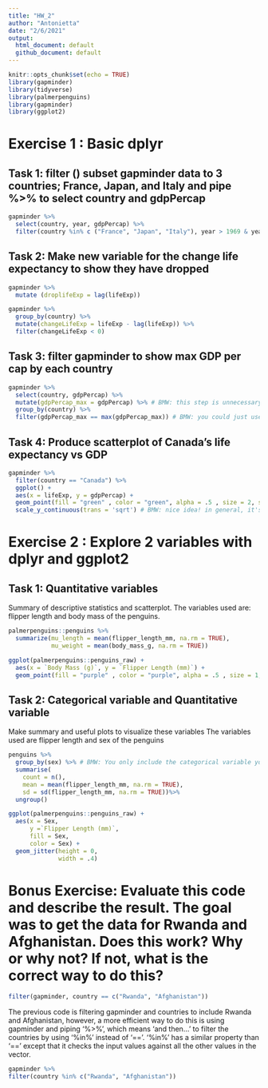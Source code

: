 ```yaml
---
title: "HW_2"
author: "Antonietta"
date: "2/6/2021"
output:   
  html_document: default
  github_document: default
---
```


<!-- BMW: You don't need `keep_md: true` -->

```r
knitr::opts_chunk$set(echo = TRUE)
library(gapminder)
library(tidyverse)
library(palmerpenguins)
library(gapminder)
library(ggplot2)

```

<!-- BMW: On your homeworks, please use the same numbering scheme as shown on the assignments--1.1, 1.2, 1.3, etc. -->

# Exercise 1 : Basic dplyr

## Task 1: filter () subset gapminder  data to 3 countries; France, Japan, and Italy and pipe %>% to select country and gdpPercap 

<!-- BMW: Don't put echo = FALSE. I need that to be able to review your code easily. -->

```r
gapminder %>%
  select(country, year, gdpPercap) %>%
  filter(country %in% c ("France", "Japan", "Italy"), year > 1969 & year < 1980)
```
           
## Task 2: Make new variable for the change life expectancy to show they have dropped 

```r
gapminder %>%
  mutate (droplifeExp = lag(lifeExp))
``` 

<!-- BMW: No, lag() just shows the previous row of data. You need to combine that with other functions to (1) compute the difference between each row and the previous rows, then (2) filter to show just the values where life expectancy has dropped. Like this: -->

```r
gapminder %>% 
  group_by(country) %>% 
  mutate(changeLifeExp = lifeExp - lag(lifeExp)) %>% 
  filter(changeLifeExp < 0)
```


## Task 3: filter gapminder to show max GDP per cap by each country

```r
gapminder %>%
  select(country, gdpPercap) %>%
  mutate(gdpPercap_max = gdpPercap) %>% # BMW: this step is unnecessary
  group_by(country) %>%
  filter(gdpPercap_max == max(gdpPercap_max)) # BMW: you could just use gdpPercap here instead
```


## Task 4: Produce scatterplot of Canada's life expectancy vs GDP

```r
gapminder %>%
  filter(country == "Canada") %>%
  ggplot() +
  aes(x = lifeExp, y = gdpPercap) +
  geom_point(fill = "green" , color = "green", alpha = .5 , size = 2, shape = 23) +
  scale_y_continuous(trans = 'sqrt') # BMW: nice idea! in general, it's best to avoid transforming scales with square root or log or similar. people have a harder time understanding what the graph means (they assume the graph is linear)

```


# Exercise 2 : Explore 2 variables with dplyr and ggplot2 


## Task 1: Quantitative variables 

Summary of descriptive statistics and scatterplot. 
The variables used are: flipper length and body mass of the penguins.

<!-- BMW: You need blank lines between paragraphs in Markdown. -->

```r
palmerpenguins::penguins %>%
  summarize(mu_length = mean(flipper_length_mm, na.rm = TRUE), 
            mu_weight = mean(body_mass_g, na.rm = TRUE))

ggplot(palmerpenguins::penguins_raw) +
  aes(x = `Body Mass (g)`, y = `Flipper Length (mm)`) +
  geom_point(fill = "purple" , color = "purple", alpha = .5 , size = 1, shape = 23)
```



## Task 2: Categorical variable and Quantitative variable 

Make summary and useful plots to visualize these variables 
The variables used are flipper length and sex of the penguins 

``` r
penguins %>% 
  group_by(sex) %>% # BMW: You only include the categorical variable you want to group by in group_by().
  summarise(
    count = n(), 
    mean = mean(flipper_length_mm, na.rm = TRUE),
    sd = sd(flipper_length_mm, na.rm = TRUE))%>% 
  ungroup()

ggplot(palmerpenguins::penguins_raw) +
  aes(x = Sex, 
      y =`Flipper Length (mm)`,
      fill = Sex, 
      color = Sex) +
  geom_jitter(height = 0, 
              width = .4) 

```




# Bonus Exercise: Evaluate this code and describe the result. The goal was to get the data for Rwanda and Afghanistan. Does this work? Why or why not? If not, what is the correct way to do this?

``` r
filter(gapminder, country == c("Rwanda", "Afghanistan")) 

```

The previous code is filtering gapminder and countries to include Rwanda and Afghanistan, however, a more efficient way to do this is using gapminder and piping '%>%', which means 'and then...' to filter the countries by using '%in%' instead of '=='. '%in%' has a similar property than '==' except that it checks the input values against all the other values in the vector.  

<!-- BMW: The only issue is the `%in%` vs `==` one. `==` won't work for the reason you say here. -->

``` r
gapminder %>%
filter(country %in% c("Rwanda", "Afghanistan"))
```
